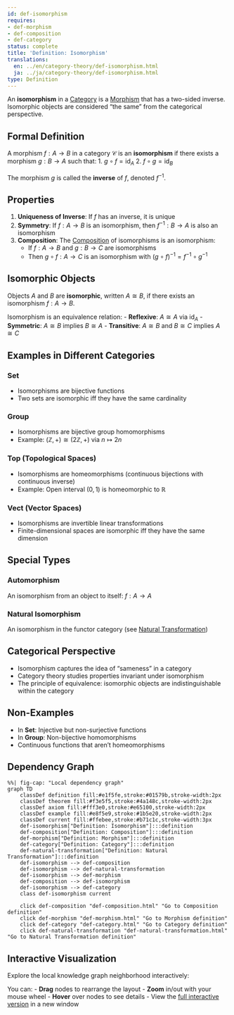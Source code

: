 ```yaml
---
id: def-isomorphism
requires:
- def-morphism
- def-composition
- def-category
status: complete
title: 'Definition: Isomorphism'
translations:
  en: ../en/category-theory/def-isomorphism.html
  ja: ../ja/category-theory/def-isomorphism.html
type: Definition
---
```


An **isomorphism** in a [Category](def-category.qmd) is a [Morphism](def-morphism.qmd) that has a two-sided inverse. Isomorphic objects are considered "the same" from the categorical perspective.

## Formal Definition

A morphism $f: A \to B$ in a category $\mathcal{C}$ is an **isomorphism** if there exists a morphism $g: B \to A$ such that:
1. $g \circ f = \text{id}_A$
2. $f \circ g = \text{id}_B$

The morphism $g$ is called the **inverse** of $f$, denoted $f^{-1}$.

## Properties

1. **Uniqueness of Inverse**: If $f$ has an inverse, it is unique
2. **Symmetry**: If $f: A \to B$ is an isomorphism, then $f^{-1}: B \to A$ is also an isomorphism
3. **Composition**: The [Composition](def-composition.qmd) of isomorphisms is an isomorphism:
   - If $f: A \to B$ and $g: B \to C$ are isomorphisms
   - Then $g \circ f: A \to C$ is an isomorphism with $(g \circ f)^{-1} = f^{-1} \circ g^{-1}$

## Isomorphic Objects

Objects $A$ and $B$ are **isomorphic**, written $A \cong B$, if there exists an isomorphism $f: A \to B$.

Isomorphism is an equivalence relation:
- **Reflexive**: $A \cong A$ via $\text{id}_A$
- **Symmetric**: $A \cong B$ implies $B \cong A$
- **Transitive**: $A \cong B$ and $B \cong C$ implies $A \cong C$

## Examples in Different Categories

### Set
- Isomorphisms are bijective functions
- Two sets are isomorphic iff they have the same cardinality

### Group
- Isomorphisms are bijective group homomorphisms
- Example: $(\mathbb{Z}, +) \cong (2\mathbb{Z}, +)$ via $n \mapsto 2n$

### Top (Topological Spaces)
- Isomorphisms are homeomorphisms (continuous bijections with continuous inverse)
- Example: Open interval $(0,1)$ is homeomorphic to $\mathbb{R}$

### Vect (Vector Spaces)
- Isomorphisms are invertible linear transformations
- Finite-dimensional spaces are isomorphic iff they have the same dimension

## Special Types

### Automorphism
An isomorphism from an object to itself: $f: A \to A$

### Natural Isomorphism
An isomorphism in the functor category (see [Natural Transformation](def-natural-transformation.qmd))

## Categorical Perspective

- Isomorphism captures the idea of "sameness" in a category
- Category theory studies properties invariant under isomorphism
- The principle of equivalence: isomorphic objects are indistinguishable within the category

## Non-Examples

- In **Set**: Injective but non-surjective functions
- In **Group**: Non-bijective homomorphisms
- Continuous functions that aren't homeomorphisms

## Dependency Graph

```mermaid
%%| fig-cap: "Local dependency graph"
graph TD
    classDef definition fill:#e1f5fe,stroke:#01579b,stroke-width:2px
    classDef theorem fill:#f3e5f5,stroke:#4a148c,stroke-width:2px
    classDef axiom fill:#fff3e0,stroke:#e65100,stroke-width:2px
    classDef example fill:#e8f5e9,stroke:#1b5e20,stroke-width:2px
    classDef current fill:#ffebee,stroke:#b71c1c,stroke-width:3px
    def-isomorphism["Definition: Isomorphism"]:::definition
    def-composition["Definition: Composition"]:::definition
    def-morphism["Definition: Morphism"]:::definition
    def-category["Definition: Category"]:::definition
    def-natural-transformation["Definition: Natural Transformation"]:::definition
    def-isomorphism --> def-composition
    def-isomorphism --> def-natural-transformation
    def-isomorphism --> def-morphism
    def-composition --> def-isomorphism
    def-isomorphism --> def-category
    class def-isomorphism current

    click def-composition "def-composition.html" "Go to Composition definition"
    click def-morphism "def-morphism.html" "Go to Morphism definition"
    click def-category "def-category.html" "Go to Category definition"
    click def-natural-transformation "def-natural-transformation.html" "Go to Natural Transformation definition"
```

## Interactive Visualization

Explore the local knowledge graph neighborhood interactively:

::: {.graph-viz data-id="def-isomorphism" data-width="700" data-height="500"}
:::

You can:
- **Drag** nodes to rearrange the layout
- **Zoom** in/out with your mouse wheel
- **Hover** over nodes to see details
- View the [full interactive version](../../output/interactive/def-isomorphism.html){target="_blank"} in a new window
